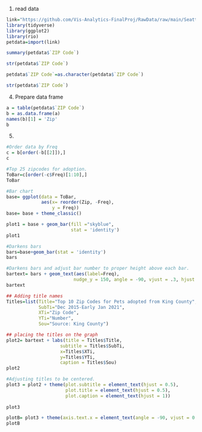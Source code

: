 1. read data
```{r}
link="https://github.com/Vis-Analytics-FinalProj/RawData/raw/main/Seattle_Pet_Licenses%20CLEANED.xlsx"
library(tidyverse)
library(ggplot2)
library(rio)
petdata=import(link)
```

```{r}
summary(petdata$`ZIP Code`)
```

```{r}
str(petdata$`ZIP Code`)
```

```{r}
petdata$`ZIP Code`=as.character(petdata$`ZIP Code`)
```

```{r}
str(petdata$`ZIP Code`)
```


4. Prepare data frame
```{r}
a = table(petdata$`ZIP Code`)
b = as.data.frame(a)
names(b)[1] = 'Zip'
b
```

5. 
```{r}
#Order data by Freq
c = b[order(-b[[2]]),]
c
```

```{r}
#Top 25 zipcodes for adoption.
ToBar=c[order(-c$Freq)[1:10],]
ToBar
```

```{r}
#Bar chart
base= ggplot(data = ToBar, 
             aes(x= reorder(Zip, -Freq),
                 y = Freq)) 
base= base + theme_classic()

plot1 = base + geom_bar(fill ="skyblue",
                        stat = 'identity') 
plot1
```

```{r}
#Darkens bars
bars=base+geom_bar(stat = 'identity')
bars
```

```{r}
#Darkens bars and adjust bar number to proper height above each bar.
bartext= bars + geom_text(aes(label=Freq),
                         nudge_y = 150, angle = -90, vjust = .3, hjust = -.75, color= "white")
bartext
```

```{r}
## Adding title names
Titles=list(Title="Top 10 Zip Codes for Pets adopted from King County",
            SubTi="Dec 2015-Early Jan 2021",
            XTi="Zip Code",
            YTi="Number",
            Sou="Source: King County")

## placing the titles on the graph
plot2= bartext + labs(title = Titles$Title,
                    subtitle = Titles$SubTi,
                    x=Titles$XTi,
                    y=Titles$YTi,
                    caption = Titles$Sou)
plot2
```
```{r}
#Adjusting titles to be centered.
plot3 = plot2 + theme(plot.subtitle = element_text(hjust = 0.5), 
                      plot.title = element_text(hjust = 0.5),
                      plot.caption = element_text(hjust = 1))
              
plot3
```



```{r}
plotB= plot3 + theme(axis.text.x = element_text(angle = -90, vjust = 0.5, hjust = 1))
plotB
```



